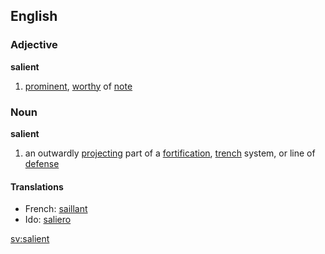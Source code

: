==English==
===Adjective===
'''salient'''
# [[prominent]], [[worthy]] of [[note]]

=== Noun ===
'''salient'''
# an outwardly [[project]]ing part of a [[fortification]], [[trench]] system, or line of [[defense]]

====Translations====
*French: [[saillant]]
*Ido: [[saliero]]

[[sv:salient]]
